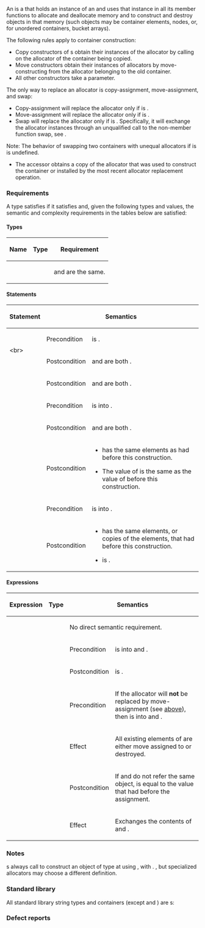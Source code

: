 {{cpp/named req/title|AllocatorAwareContainer|notes={{mark since c++11}}}}
{{cpp/named req/navbar}}

An {{named req|AllocatorAwareContainer}} is a {{named req|Container}} that holds an instance of an {{named req|Allocator}} and uses that instance in all its member functions to allocate and deallocate memory and to construct and destroy objects in that memory (such objects may be container elements, nodes, or, for unordered containers, bucket arrays){{rev inl|since=c++23|, except that {{lc|std::basic_string}} specializations do not use the allocators for construction/destruction of their elements}}.

The following rules apply to container construction:
* Copy constructors of {{named req/core|AllocatorAwareContainer}}s obtain their instances of the allocator by calling {{c|std::allocator_traits&lt;allocator_type&gt;::select_on_container_copy_construction}} on the allocator of the container being copied.
* Move constructors obtain their instances of allocators by move-constructing from the allocator belonging to the old container.
* All other constructors take a {{c/core|const allocator_type&amp;}} parameter.

{{anchor|Replacing allocator}}
The only way to replace an allocator is copy-assignment, move-assignment, and swap:
* Copy-assignment will replace the allocator only if {{c|std::allocator_traits&lt;allocator_type&gt;::propagate_on_container_copy_assignment::value}} is {{c|true}}.
* Move-assignment will replace the allocator only if {{c|std::allocator_traits&lt;allocator_type&gt;::propagate_on_container_move_assignment::value}} is {{c|true}}.
* Swap will replace the allocator only if {{c|std::allocator_traits&lt;allocator_type&gt;::propagate_on_container_swap::value}} is {{c|true}}. Specifically, it will exchange the allocator instances through an unqualified call to the non-member function swap, see {{named req|Swappable}}.

Note: The behavior of swapping two containers with unequal allocators if {{tt|propagate_on_container_swap}} is {{c|false}} is undefined.

* The accessor {{tt|get_allocator()}} obtains a copy of the allocator that was used to construct the container or installed by the most recent allocator replacement operation.

===Requirements===
A type satisfies {{named req/core|AllocatorAwareContainer}} if it satisfies {{named req|Container}} and, given the following types and values, the semantic and complexity requirements in the tables below are satisfied:
{{dsc begin}}
{{dsc hitem|Type|Definition}}
{{dsc|{{tt|X}}|an {{named req/core|AllocatorAwareContainer}} type}}
{{dsc|{{tt|T}}|the {{tt|value_type}} of {{tt|X}}}}
{{dsc|{{tt|A}}|the allocator type used by {{tt|X}}}}
{{dsc hitem|Value|Definition}}
{{dsc|{{c|a}}, {{c|b}}|non-const lvalues of type {{tt|X}}}}
{{dsc|{{c|c}}|an lvalue of type {{c/core|const X}}}}
{{dsc|{{c|t}}|an lvalue or a const rvalue of type {{tt|X}}}}
{{dsc|{{c|rv}}|a non-const rvalue of type {{tt|X}}}}
{{dsc|{{c|m}}|a value of type {{tt|A}}}}
{{dsc end}}

====Types====
{|class=wikitable
!Name
!{{nbsp}}Type{{nbsp}}
!Requirement
|-
|{{c/core|typename X::allocator_type}}{{nbsp}}
|{{tt|A}}
|{{tt|X::allocator_type::value_type}} and {{tt|X::value_type}} are the same.
|}

====Statements====
{|class=wikitable
!Statement
!colspan=2|Semantics
!Complexity
|-
|rowspan=2|{{c|X u;}}&lt;br&gt;{{c|1=X u = X();}}
|Precondition
|{{tt|A}} is {{named req|DefaultConstructible}}.
|rowspan=2|Constant
|-
|Postcondition{{nbsp}}
|{{c|u.empty()}} and {{c|1=u.get_allocator() == A()}} are both {{c|true}}.
|-
|{{c|X u(m);}}
|Postcondition
|{{c|u.empty()}} and {{c|1=u.get_allocator() == m}} are both {{c|true}}.
|Constant
|-
|rowspan=2|{{c|X u(t, m);}}
|Precondition
|{{tt|T}} is {{named req|CopyInsertable}} into {{tt|X}}.
|rowspan=2|Linear
|-
|Postcondition
|{{c|1=u == t}} and {{c|1=u.get_allocator() == m}} are both {{c|true}}.
|-
|{{c|X u(rv);}}
|Postcondition
|
* {{c|u}} has the same elements as {{c|rv}} had before this construction.
* The value of {{c|u.get_allocator()}} is the same as the value of {{c|rv.get_allocator()}} before this construction.
|Constant
|-
|rowspan=2|{{c|X u(rv, m);}}
|Precondition
|{{tt|T}} is {{named req|MoveInsertable}} into {{tt|X}}.
|rowspan=2|
* Constant if {{c|1=m == rv.get_allocator()}} is {{c|true}}.
* Otherwise linear.
|-
|Postcondition
|
* {{c|u}} has the same elements, or copies of the elements, that {{c|rv}} had before this construction.
* {{c|1=u.get_allocator() == m}} is {{c|true}}.
|}

====Expressions====
{|class=wikitable
!Expression
!{{nbsp}}Type{{nbsp}}
!colspan=2|Semantics
!{{nbsp}}Complexity{{nbsp}}
|-
|{{c|c.get_allocator()}}
|{{tt|A}}
|colspan=2|No direct semantic requirement.
|Constant
|-
|rowspan=2|{{c|1=a = t}}
|rowspan=2|{{tt|X&amp;}}
|Precondition
|{{tt|T}} is {{named req|CopyInsertable}} into {{tt|X}} and {{named req|CopyAssignable}}.
|rowspan=2|Linear
|-
|Postcondition{{nbsp}}
|{{c|1=a == t}} is {{c|true}}.
|-
|rowspan=3|{{c|1=a = rv}}
|rowspan=3|{{tt|X&amp;}}
|Precondition
|If the allocator will '''not''' be replaced by move-assignment (see [[#Replacing allocator|above]]), then {{tt|T}} is {{named req|MoveInsertable}} into {{tt|X}} and {{named req|MoveAssignable}}.
|rowspan=3|Linear
|-
|Effect
|All existing elements of {{c|a}} are either move assigned to or destroyed.
|-
|Postcondition
|If {{c|a}} and {{c|rv}} do not refer the same object, {{c|a}} is equal to the value that {{c|rv}} had before the assignment.
|-
|{{c|a.swap(b)}}
|{{c/core|void}}
|Effect
|Exchanges the contents of {{c|a}} and {{c|b}}.
|Constant
|}

===Notes===
{{named req/core|AllocatorAwareContainer}}s always call {{c|std::allocator_traits&lt;A&gt;::construct(m, p, args)}} to construct an object of type {{tt|T}} at {{c|p}} using {{c|args}}, with {{c|1=m == get_allocator()}}. {{rev inl|until=c++20|The default {{tt|construct}} in {{lc|std::allocator}} calls {{c|::new((void*)p) T(args)}}}}{{rev inl|since=c++20|{{lc|std::allocator}} has no {{tt|construct}} member and {{c|std::construct_at(p, args)}} is called when constructing elements}}, but specialized allocators may choose a different definition.

===Standard library===
All standard library string types and containers (except {{lc|std::array}} and {{c/core|std::inplace_vector}}) are {{named req/core|AllocatorAwareContainer}}s:
{{dsc begin}}
{{dsc inc|cpp/string/dsc basic_string}}
{{dsc inc|cpp/container/dsc deque}}
{{dsc inc|cpp/container/dsc forward_list}}
{{dsc inc|cpp/container/dsc list}}
{{dsc inc|cpp/container/dsc vector}}
{{dsc inc|cpp/container/dsc map}}
{{dsc inc|cpp/container/dsc multimap}}
{{dsc inc|cpp/container/dsc set}}
{{dsc inc|cpp/container/dsc multiset}}
{{dsc inc|cpp/container/dsc unordered_map}}
{{dsc inc|cpp/container/dsc unordered_multimap}}
{{dsc inc|cpp/container/dsc unordered_set}}
{{dsc inc|cpp/container/dsc unordered_multiset}}
{{dsc end}}

===Defect reports===
{{dr list begin}}
{{dr list item|wg=lwg|dr=2839|std=C++11|before=self move assignment of standard containers was not allowed|after=allowed but the result is unspecified}}
{{dr list end}}

{{langlinks|de|es|ja|ru|zh}}